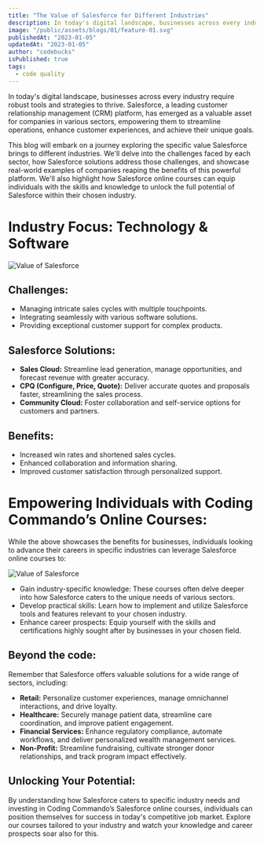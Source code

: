 ```yaml
---
title: "The Value of Salesforce for Different Industries"
description: In today's digital landscape, businesses across every industry require robust tools and strategies to thrive. Salesforce, a leading customer relationship management (CRM) platform, has emerged as a valuable asset for companies in various sectors, empowering them to streamline operations, enhance customer experiences, and achieve their unique goals .
image: "/public/assets/blogs/01/feature-01.svg"
publishedAt: "2023-01-05"
updatedAt: "2023-01-05"
author: "codebucks"
isPublished: true
tags:
  - code quality
---
```


In today's digital landscape, businesses across every industry require robust
tools and strategies to thrive. Salesforce, a leading customer relationship
management (CRM) platform, has emerged as a valuable asset for companies in
various sectors, empowering them to streamline operations, enhance customer
experiences, and achieve their unique goals.

This blog will embark on a journey exploring the specific value Salesforce brings to different industries. We'll delve into the challenges faced by each sector, how Salesforce solutions address those challenges, and showcase real-world examples of companies reaping the benefits of this powerful platform. We'll also highlight how Salesforce online courses can equip individuals with the skills and knowledge to unlock the full potential of Salesforce within their chosen industry.

# Industry Focus: Technology & Software

<Image
  src="/assets/blogs/01/value-of-salesforce.svg"
  alt="Value of Salesforce"
/>

## Challenges:

- Managing intricate sales cycles with multiple touchpoints.
- Integrating seamlessly with various software solutions.
- Providing exceptional customer support for complex products.

## Salesforce Solutions:

- **Sales Cloud:** Streamline lead generation, manage opportunities, and forecast revenue with greater accuracy.
- **CPQ (Configure, Price, Quote):** Deliver accurate quotes and proposals faster, streamlining the sales process.
- **Community Cloud:** Foster collaboration and self-service options for customers and partners.

## Benefits:

- Increased win rates and shortened sales cycles.
- Enhanced collaboration and information sharing.
- Improved customer satisfaction through personalized support.

# Empowering Individuals with Coding Commando’s Online Courses:

While the above showcases the benefits for businesses, individuals looking to advance their careers in specific industries can leverage Salesforce online courses to:

<Image src="/assets/blogs/01/conquer-world.svg" alt="Value of Salesforce" />

- Gain industry-specific knowledge: These courses often delve deeper into how Salesforce caters to the unique needs of various sectors.
- Develop practical skills: Learn how to implement and utilize Salesforce tools and features relevant to your chosen industry.
- Enhance career prospects: Equip yourself with the skills and certifications highly sought after by businesses in your chosen field.

## Beyond the code:

Remember that Salesforce offers valuable solutions for a wide range of sectors, including:

- **Retail:** Personalize customer experiences, manage omnichannel interactions, and drive loyalty.
- **Healthcare:** Securely manage patient data, streamline care coordination, and improve patient engagement.
- **Financial Services:** Enhance regulatory compliance, automate workflows, and deliver personalized wealth management services.
- **Non-Profit:** Streamline fundraising, cultivate stronger donor relationships, and track program impact effectively.

## Unlocking Your Potential:

By understanding how Salesforce caters to specific industry needs and investing in Coding Commando’s Salesforce online courses, individuals can position themselves for success in today's competitive job market. Explore our courses tailored to your industry and watch your knowledge and career prospects soar also for this.

